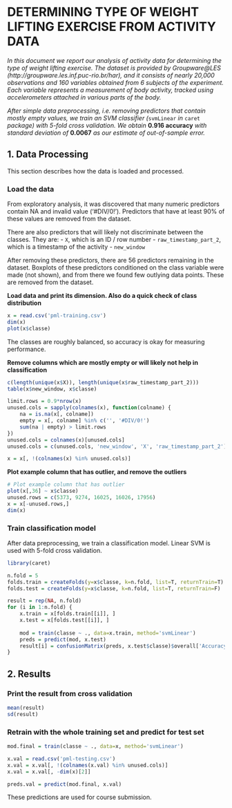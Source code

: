 # DETERMINING TYPE OF WEIGHT LIFTING EXERCISE FROM ACTIVITY DATA
*In this document we report our analysis of activity data for determining the type of weight lifting exercise. The dataset is provided by Groupware@LES (http://groupware.les.inf.puc-rio.br/har), and it consists of nearly 20,000 observations and 160 variables obtained from 6 subjects of the experiment. Each variable represents a measurement of body activity, tracked using accelerometers attached in various parts of the body.*

*After simple data preprocessing, i.e. removing predictors that contain mostly empty values, we train an SVM classifier (*`svmLinear` *in* `caret` *package) with 5-fold cross validation. We obtain* **0.916 accuracy** *with standard deviation of* **0.0067** *as our estimate of out-of-sample error.*

## 1. Data Processing
This section describes how the data is loaded and processed.

### Load the data
From exploratory analysis, it was discovered that many numeric predictors contain NA and invalid value ('#DIV/0!'). Predictors that have at least 90% of these values are removed from the dataset.

There are also predictors that will likely not discriminate between the classes. They are:
- `X`, which is an ID / row number
- `raw_timestamp_part_2`, which is a timestamp of the activity
- `new_window`

After removing these predictors, there are 56 predictors remaining in the dataset. Boxplots of these predictors conditioned on the class variable were made (not shown), and from there we found few outlying data points. These are removed from the dataset.


**Load data and print its dimension. Also do a quick check of class distribution**
```r
x = read.csv('pml-training.csv')
dim(x)
plot(x$classe)
```

The classes are roughly balanced, so accuracy is okay for measuring performance.


**Remove columns which are mostly empty or will likely not help in classification**
```r
c(length(unique(x$X)), length(unique(x$raw_timestamp_part_2)))
table(x$new_window, x$classe)

limit.rows = 0.9*nrow(x)
unused.cols = sapply(colnames(x), function(colname) {
    na = is.na(x[, colname])
    empty = x[, colname] %in% c('', '#DIV/0!')
    sum(na | empty) > limit.rows
})
unused.cols = colnames(x)[unused.cols]
unused.cols = c(unused.cols, 'new_window', 'X', 'raw_timestamp_part_2')

x = x[, !(colnames(x) %in% unused.cols)]
```


**Plot example column that has outlier, and remove the outliers**
```r
# Plot example column that has outlier
plot(x[,36] ~ x$classe)
unused.rows = c(5373, 9274, 16025, 16026, 17956)
x = x[-unused.rows,]
dim(x)
```

### Train classification model
After data preprocessing, we train a classification model. Linear SVM is used with 5-fold cross validation.

```r
library(caret)

n.fold = 5
folds.train = createFolds(y=x$classe, k=n.fold, list=T, returnTrain=T)
folds.test = createFolds(y=x$classe, k=n.fold, list=T, returnTrain=F)

result = rep(NA, n.fold)
for (i in 1:n.fold) {
    x.train = x[folds.train[[i]], ]
    x.test = x[folds.test[[i]], ]
    
    mod = train(classe ~ ., data=x.train, method='svmLinear')
    preds = predict(mod, x.test)
    result[i] = confusionMatrix(preds, x.test$classe)$overall['Accuracy']
}

```


## 2. Results

### Print the result from cross validation

```r
mean(result)
sd(result)
```

### Retrain with the whole training set and predict for test set
```r
mod.final = train(classe ~ ., data=x, method='svmLinear')

x.val = read.csv('pml-testing.csv')
x.val = x.val[, !(colnames(x.val) %in% unused.cols)]
x.val = x.val[, -dim(x)[2]]

preds.val = predict(mod.final, x.val)
```
These predictions are used for course submission.